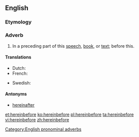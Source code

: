 ==English==

===Etymology===
{{compound|herein|before}}

===Adverb===
{{en-adv|-}}

# {{context|formal|lang=en}} In a preceding part of this [[speech]], [[book]], or [[text]]; before this.

====Translations====
{{trans-top|translation}}
* Dutch: {{t|nl|hierinvoren}}
* French: {{t|fr|jusqua là}}
{{trans-mid}}
* Swedish: {{t|sv|härföre}}
{{trans-bottom}}

====Antonyms====
* [[hereinafter]]

[[Category:English pronominal adverbs]]

[[et:hereinbefore]]
[[ko:hereinbefore]]
[[pl:hereinbefore]]
[[ta:hereinbefore]]
[[vi:hereinbefore]]
[[zh:hereinbefore]]